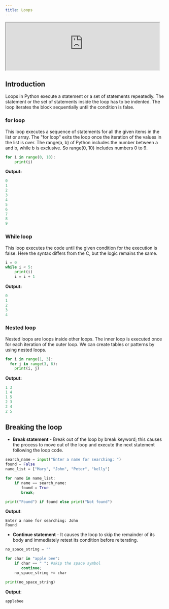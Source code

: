 ```yaml
---
title: Loops
---
```



<Draggable>
  <div class="card-demo" style={{ position: "relative", zIndex: 5 }}>
    <div
      class="card"
      style={{ backgroundColor: "#1d9dff", position: "relative", zIndex: 5 }}
    >
      <iframe
        src="https://peaceful-bohr-249ea0.netlify.app/images/emulation/python.html"
        width="96%"
        height="auto"
      ></iframe>
    </div>
  </div>
</Draggable>

## Introduction

Loops in Python execute a statement or a set of statements repeatedly. The statement
or the set of statements inside the loop has to be indented. The loop iterates the
block sequentially until the condition is false.

### for loop

This loop executes a sequence of statements for all the given items in the list or array. The "for loop" exits the loop once the iteration of the values in the list is over.
The range(a, b) of Python includes the number between a and b, while b is exclusive. So range(0, 10) includes numbers 0 to 9.

```Python
for i in range(0, 10):
    print(i)
```

**Output:**

```Python
0
1
2
3
4
5
6
7
8
9
```

### While loop

This loop executes the code until the given condition for the execution is false. Here the syntax differs from the C, but the logic remains the same.

```python
i = 0
while i < 5:
    print(i)
    i = i + 1
```

**Output:**

```Python
0
1
2
3
4
```

### Nested loop

Nested loops are loops inside other loops. The inner loop is executed once for each iteration of the outer loop.
We can create tables or patterns by using nested loops.

```Python
for i in range(1, 3):
  for j in range(3, 6):
    print(i, j)
```

**Output:**

```Python
1 3
1 4
1 5
2 3
2 4
2 5
```

## Breaking the loop

- **Break statement** - Break out of the loop by break keyword; this causes the process to move out of the loop and execute the next statement following the loop code.

```Python
search_name = input("Enter a name for searching: ")
found = False
name_list = ["Mary", "John", "Peter", "kelly"]

for name in name_list:
    if name == search_name:
       found = True
       break;

print("Found") if found else print("Not found")
```

**Output**:

```
Enter a name for searching: John
Found
```

- **Continue statement** - It causes the loop to skip the remainder of its body and immediately retest its condition before reiterating.

```python
no_space_string = ""

for char in "apple bee":
    if char == " ": #skip the space symbol
       continue;
    no_space_string += char

print(no_space_string)
```

**Output**:

```
applebee
```
